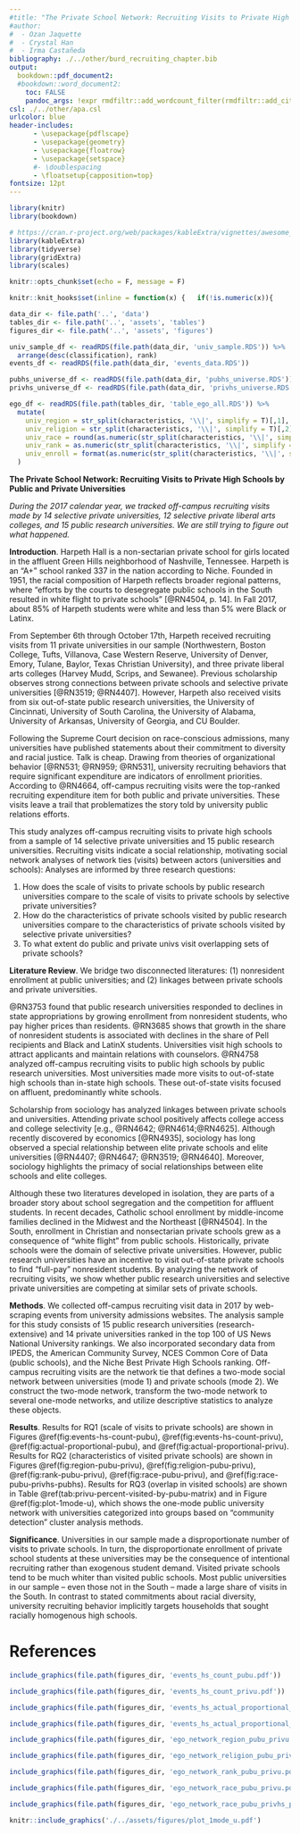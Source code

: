 ```yaml
---
#title: "The Private School Network: Recruiting Visits to Private High Schools by Public and Private Universities"
#author: 
#  - Ozan Jaquette
#  - Crystal Han
#  - Irma Castañeda
bibliography: ./../other/burd_recruiting_chapter.bib
output: 
  bookdown::pdf_document2:
  #bookdown::word_document2:
    toc: FALSE
    pandoc_args: !expr rmdfiltr::add_wordcount_filter(rmdfiltr::add_citeproc_filter(args = NULL))
csl: ./../other/apa.csl
urlcolor: blue
header-includes:
      - \usepackage{pdflscape}
      - \usepackage{geometry}
      - \usepackage{floatrow}
      - \usepackage{setspace}
      #- \doublespacing
      - \floatsetup{capposition=top}
fontsize: 12pt
---
```



```r
library(knitr)
library(bookdown)

# https://cran.r-project.org/web/packages/kableExtra/vignettes/awesome_table_in_pdf.pdf
library(kableExtra)
library(tidyverse)
library(gridExtra)
library(scales)

knitr::opts_chunk$set(echo = F, message = F)

knitr::knit_hooks$set(inline = function(x) {   if(!is.numeric(x)){     x   }else{    prettyNum(round(x,2), big.mark=",")    } })

data_dir <- file.path('..', 'data')
tables_dir <- file.path('..', 'assets', 'tables')
figures_dir <- file.path('..', 'assets', 'figures')

univ_sample_df <- readRDS(file.path(data_dir, 'univ_sample.RDS')) %>%
  arrange(desc(classification), rank)
events_df <- readRDS(file.path(data_dir, 'events_data.RDS'))

pubhs_universe_df <- readRDS(file.path(data_dir, 'pubhs_universe.RDS'))
privhs_universe_df <- readRDS(file.path(data_dir, 'privhs_universe.RDS'))

ego_df <- readRDS(file.path(tables_dir, 'table_ego_all.RDS')) %>% 
  mutate(
    univ_region = str_split(characteristics, '\\|', simplify = T)[,1],
    univ_religion = str_split(characteristics, '\\|', simplify = T)[,2],
    univ_race = round(as.numeric(str_split(characteristics, '\\|', simplify = T)[,3]), 1),
    univ_rank = as.numeric(str_split(characteristics, '\\|', simplify = T)[,4]),
    univ_enroll = format(as.numeric(str_split(characteristics, '\\|', simplify = T)[,5]), big.mark = ',')
  )
```

**The Private School Network: Recruiting Visits to Private High Schools by Public and Private Universities**


\medskip

*During the 2017 calendar year, we tracked off-campus recruiting visits made by 14 selective private universities, 12 selective private liberal arts colleges, and 15 public research universities. We are still trying to figure out what happened.*
\medskip

**Introduction**. Harpeth Hall is a non-sectarian private school for girls located in the affluent Green Hills neighborhood of Nashville, Tennessee. Harpeth is an "A+" school ranked 337 in the nation according to Niche. Founded in 1951, the racial composition of Harpeth reflects broader regional patterns, where “efforts by the courts to desegregate public schools in the South resulted in white flight to private schools” [@RN4504, p. 14]. In Fall 2017, about 85% of Harpeth students were white and less than 5% were Black or Latinx.

From September 6th through October 17th, Harpeth received recruiting visits from 11 private universities in our sample (Northwestern, Boston College, Tufts, Villanova, Case Western Reserve, University of Denver, Emory, Tulane, Baylor, Texas Christian University), and three private liberal arts colleges (Harvey Mudd, Scrips, and Sewanee). Previous scholarship observes strong connections between private schools and selective private universities [@RN3519; @RN4407]. However, Harpeth also received visits from six out-of-state public research universities, the University of Cincinnati, University of South Carolina, the University of Alabama, University of Arkansas, University of Georgia, and CU Boulder.

Following the Supreme Court decision on race-conscious admissions, many universities have published statements about their commitment to diversity and racial justice. Talk is cheap. Drawing from theories of organizational behavior [@RN531; @RN959; @RN531], university recruiting behaviors that require significant expenditure are indicators of enrollment priorities. According to @RN4664, off-campus recruiting visits were the top-ranked recruiting expenditure item for both public and private universities. These visits leave a trail that problematizes the story told by university public relations efforts.

<!-- 
Therefore, analyses of which schools a university visits -- and which schools they ignore -- can yield insights about university enrollment goals.
What emerges is a story of white money and white privilege that flies in the face of  university public relations efforts. 

Comparing the recruiting networks of public research universities and selective private universities yields novel insights about the competition for affluent, "full-pay" students.  
This research problematizes the story told by university public relations offices by analyzing off-campus recruiting visits to private high schools made by 14 selective private universities and 15 public research universities. 
 
Tell an untold story that flies in the face of the story that university public relations efforts tells us
That the everyday recruiting practices of these universities actually serve the interests of white supremacy;
-->
This study analyzes off-campus recruiting visits to private high schools from a sample of 14 selective private universities and 15 public research universities. Recruiting visits indicate a social relationship, motivating social network analyses of network ties (visits) between actors (universities and schools): Analyses are informed by three research questions:
<!-- 

-->

1. How does the scale of visits to private schools by public research universities compare to the scale of visits to private schools by selective private universities?
1. How do the characteristics of private schools visited by public research universities compare to the characteristics of private schools visited by selective private universities?
1. To what extent do public and private univs visit overlapping sets of private schools?
<!-- 

-->

**Literature Review**. We bridge two disconnected literatures: (1) nonresident enrollment at public universities; and (2) linkages between private schools and private universities.
<!-- 

-->

@RN3753 found that public research universities responded to declines in state appropriations by growing enrollment from nonresident students, who pay higher prices than residents. @RN3685 shows that growth in the share of nonresident students is associated with declines in the share of Pell recipients and Black and LatinX students. Universities visit high schools to attract applicants and maintain relations with counselors. @RN4758 analyzed off-campus recruiting visits to public high schools by public research universities. Most universities made more visits to out-of-state high schools than in-state high schools. These out-of-state visits focused on affluent, predominantly white schools.

Scholarship from sociology has analyzed linkages between private schools and universities. Attending private school positively affects college access and college selectivity [e.g., @RN4642; @RN4614;@RN4625]. Although recently discovered by economics [@RN4935], sociology has long observed a special relationship between elite private schools and elite universities [@RN4407; @RN4647; @RN3519; @RN4640]. Moreover, sociology highlights the primacy of social relationships between elite schools and elite colleges.

Although these two literatures developed in isolation, they are parts of a broader story about school segregation and the competition for affluent students. In recent decades, Catholic school enrollment by middle-income families declined in the Midwest and the Northeast [@RN4504]. In the South, enrollment in Christian and nonsectarian private schools grew as a consequence of "white flight" from public schools. Historically, private schools were the domain of selective private universities. However, public research universities have an incentive to visit out-of-state private schools to find "full-pay" nonresident students. By analyzing the network of recruiting visits, we show whether public research universities and selective private universities are competing at similar sets of private schools.
<!-- 
 We also examine the characteristics of visited schools, which have implications for university enrollment composition.
-->

**Methods**. We collected off-campus recruiting visit data in 2017 by web-scraping events from university admissions websites. The analysis sample for this study consists of 15 public research universities (research-extensive) and 14 private universities ranked in the top 100 of US News National University rankings. We also incorporated secondary data from IPEDS, the American Community Survey, NCES Common Core of Data (public schools), and the Niche Best Private High Schools ranking. Off-campus recruiting visits are the network tie that defines a two-mode social network between universities (mode 1) and private schools (mode 2). We construct the two-mode network, transform the two-mode network to several one-mode networks, and utilize descriptive statistics to analyze these objects.

**Results**. Results for RQ1 (scale of visits to private schools) are shown in Figures \@ref(fig:events-hs-count-pubu), \@ref(fig:events-hs-count-privu), \@ref(fig:actual-proportional-pubu), and \@ref(fig:actual-proportional-privu). Results for RQ2 (characteristics of visited private schools) are shown in Figures \@ref(fig:region-pubu-privu), \@ref(fig:religion-pubu-privu), \@ref(fig:rank-pubu-privu), \@ref(fig:race-pubu-privu), and \@ref(fig:race-pubu-privhs-pubhs). Results for RQ3 (overlap in visited schools) are shown in Table \@ref(tab:privu-percent-visited-by-pubu-matrix) and in Figure \@ref(fig:plot-1mode-u), which shows the one-mode public university network with universities categorized into groups based on "community detection" cluster analysis methods.

**Significance**. Universities in our sample made a disproportionate number of visits to private schools. In turn, the disproportionate enrollment of private school students at these universities may be the consequence of intentional recruiting rather than  exogenous student demand. Visited private schools tend to be much whiter than visited public schools. Most public universities in our sample -- even those not in the South -- made a large share of visits in the South. In contrast to stated commitments about racial diversity, university recruiting behavior implicitly targets households that sought racially homogenous high schools.

\newpage

# References

<div id="refs"></div>





<!-- TABLES -->

\newpage

\clearpage


\begin{landscape}


```r
table_1mode_u <- readRDS(file = file.path(tables_dir, 'table_1mode_u.RDS'))


#kable(table_1mode_u$clusters_df[order(match(table_1mode_u$clusters_df$univ_abbrev, rownames(table_1mode_u$onemode_df))), ], caption = 'Clusters for public and private universities')

cluster_1 <- c(1, 4, 5, 7, 16, 18, 19, 24, 25, 28)
cluster_2 <- c(2, 3, 6, 8, 9, 10, 11, 12, 14, 15, 20, 22, 23)
cluster_3 <- c(13, 17, 21, 26, 27)
cluster_4 <- 29

kable(table_1mode_u$onemode_pct_df[cluster_1, cluster_1], caption = 'Public and private universities percent matrix (cluster 1)') %>%
  kable_styling(latex_options = 'scale_down')
```


```r
rownames(table_1mode_u$onemode_pct_df) <- colnames(table_1mode_u$onemode_pct_df)

kable(table_1mode_u$onemode_pct_df[c(1,7,9,13,16,17,18,21,22,23,24,25,27,28,29),c(2,3,4,5,6,8,10,11,12,14,15,19,20,26)], caption = 'For private universities, the percent of high schools visited by public universities') %>%
  kable_styling(latex_options = 'scale_down') %>%
  #column_spec(1, width = '8.5em') %>%
  column_spec(2:15, width = '7em') %>% 
  column_spec(c(4:6, 10, 12, 13), width = '6em') %>% 
  column_spec(14:15, width = '8.5em')
```

\end{landscape}

\restoregeometry

<!-- FIGURES -->

\clearpage

\newpage



```r
include_graphics(file.path(figures_dir, 'events_hs_count_pubu.pdf'))
```

\newpage

```r
include_graphics(file.path(figures_dir, 'events_hs_count_privu.pdf'))
```

\newpage

```r
include_graphics(file.path(figures_dir, 'events_hs_actual_proportional_pubu.pdf'))
```

\clearpage

```r
include_graphics(file.path(figures_dir, 'events_hs_actual_proportional_privu.pdf'))
```

\clearpage

```r
include_graphics(file.path(figures_dir, 'ego_network_region_pubu_privu.pdf'))
```

\newpage

```r
include_graphics(file.path(figures_dir, 'ego_network_religion_pubu_privu.pdf'))
```

\newpage


```r
include_graphics(file.path(figures_dir, 'ego_network_rank_pubu_privu.pdf'))
```

\newpage

```r
include_graphics(file.path(figures_dir, 'ego_network_race_pubu_privu.pdf'))
```

\newpage

```r
include_graphics(file.path(figures_dir, 'ego_network_race_pubu_privhs_pubhs.pdf'))
```


```r
knitr::include_graphics('./../assets/figures/plot_1mode_u.pdf')
```




